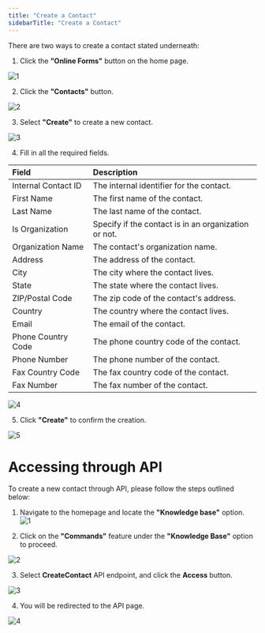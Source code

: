 ```yaml
---
title: "Create a Contact"
sidebarTitle: "Create a Contact"
---
```


There are two ways to create a contact stated underneath:

1. Click the **"Online Forms"** button on the home page.

![1](/images/formcontactsimages/1.png)

2. Click the **"Contacts"** button.

![2](/images/formcontactsimages/2.png)

3. Select **"Create"** to create a new contact.

![3](/images/formcontactsimages/3.png)

4. Fill in all the required fields.

| Field               | Description                                          |
| :------------------ | :--------------------------------------------------- |
| Internal Contact ID | The internal identifier for the contact.             |
| First Name          | The first name of the contact.                       |
| Last Name           | The last name of the contact.                        |
| Is Organization     | Specify if the contact is in an organization or not. |
| Organization Name   | The contact's organization name.                     |
| Address             | The address of the contact.                          |
| City                | The city where the contact lives.                    |
| State               | The state where the contact lives.                   |
| ZIP/Postal Code     | The zip code of the contact's address.               |
| Country             | The country where the contact lives.                 |
| Email               | The email of the contact.                            |
| Phone Country Code  | The phone country code of the contact.               |
| Phone Number        | The phone number of the contact.                     |
| Fax Country Code    | The fax country code of the contact.                 |
| Fax Number          | The fax number of the contact.                       |


![4](/images/formcontactsimages/4.png)

5. Click **"Create"** to confirm the creation.

![5](/images/formcontactsimages/5.png)

# Accessing through API

To create a new contact through API, please follow the steps outlined below:

1. Navigate to the homepage and locate the **"Knowledge base"** option.
![1](/images/contactimages/1.png)


2. Click on the **"Commands"** feature under the **"Knowledge Base"** option to proceed.

![2](/images/contactimages/2.png)

3. Select **CreateContact** API endpoint, and click the **Access** button.

![3](/images/contactimages/3.png)

4. You will be redirected to the API page.

![4](/images/contactimages/4.png)